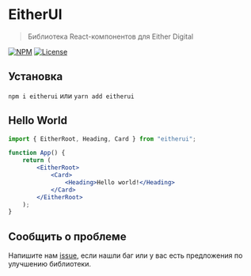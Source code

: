 
<Meta title="EitherUI/Начало" />

# EitherUI

> Библиотека React-компонентов для Either Digital

[![NPM](https://img.shields.io/npm/v/eitherui.svg)](https://www.npmjs.com/package/eitherui)
[![License](https://img.shields.io/npm/l/eitherui)](https://github.com/eitherdigital/eitherui/blob/master/LICENSE)

## Установка

`npm i eitherui` или `yarn add eitherui`

## Hello World

```jsx static
import { EitherRoot, Heading, Card } from "eitherui";

function App() {
	return (
		<EitherRoot>
			<Card>
				<Heading>Hello world!</Heading>
			</Card>
		</EitherRoot>
	);
}
```

## Сообщить о проблеме

Напишите нам [issue](https://github.com/eitherdigital/eitherui/issues/new/choose), если нашли баг или у вас есть предложения по улучшению библиотеки.
